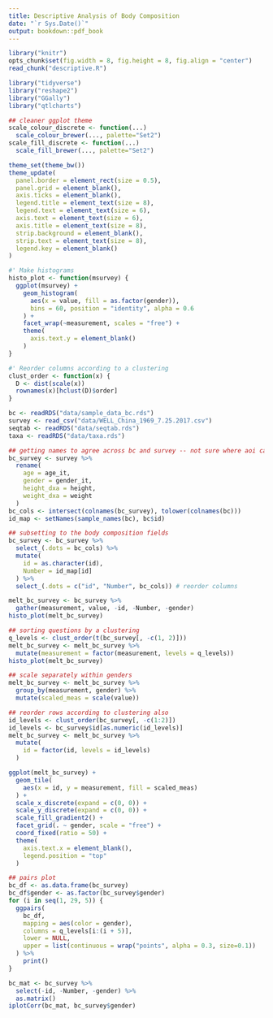 ```yaml
---
title: Descriptive Analysis of Body Composition
date: "`r Sys.Date()`"
output: bookdown::pdf_book
---
```


```r
library("knitr")
opts_chunk$set(fig.width = 8, fig.height = 8, fig.align = "center")
read_chunk("descriptive.R")
```

```r
library("tidyverse")
library("reshape2")
library("GGally")
library("qtlcharts")

## cleaner ggplot theme
scale_colour_discrete <- function(...)
  scale_colour_brewer(..., palette="Set2")
scale_fill_discrete <- function(...)
  scale_fill_brewer(..., palette="Set2")

theme_set(theme_bw())
theme_update(
  panel.border = element_rect(size = 0.5),
  panel.grid = element_blank(),
  axis.ticks = element_blank(),
  legend.title = element_text(size = 8),
  legend.text = element_text(size = 6),
  axis.text = element_text(size = 6),
  axis.title = element_text(size = 8),
  strip.background = element_blank(),
  strip.text = element_text(size = 8),
  legend.key = element_blank()
)
```

```r
#' Make histograms
histo_plot <- function(msurvey) {
  ggplot(msurvey) +
    geom_histogram(
      aes(x = value, fill = as.factor(gender)),
      bins = 60, position = "identity", alpha = 0.6
    ) +
    facet_wrap(~measurement, scales = "free") +
    theme(
      axis.text.y = element_blank()
    )
}

#' Reorder columns according to a clustering
clust_order <- function(x) {
  D <- dist(scale(x))
  rownames(x)[hclust(D)$order]
}
```

```r
bc <- readRDS("data/sample_data_bc.rds")
survey <- read_csv("data/WELL_China_1969_7.25.2017.csv")
seqtab <- readRDS("data/seqtab.rds")
taxa <- readRDS("data/taxa.rds")

## getting names to agree across bc and survey -- not sure where aoi came from
bc_survey <- survey %>%
  rename(
    age = age_it,
    gender = gender_it,
    height_dxa = height,
    weight_dxa = weight
  )
bc_cols <- intersect(colnames(bc_survey), tolower(colnames(bc)))
id_map <- setNames(sample_names(bc), bc$id)

## subsetting to the body composition fields
bc_survey <- bc_survey %>%
  select_(.dots = bc_cols) %>%
  mutate(
    id = as.character(id),
    Number = id_map[id]
  ) %>%
  select_(.dots = c("id", "Number", bc_cols)) # reorder columns
```

```r
melt_bc_survey <- bc_survey %>%
  gather(measurement, value, -id, -Number, -gender)
histo_plot(melt_bc_survey)

## sorting questions by a clustering
q_levels <- clust_order(t(bc_survey[, -c(1, 2)]))
melt_bc_survey <- melt_bc_survey %>%
  mutate(measurement = factor(measurement, levels = q_levels))
histo_plot(melt_bc_survey)
```

```r
## scale separately within genders
melt_bc_survey <- melt_bc_survey %>%
  group_by(measurement, gender) %>%
  mutate(scaled_meas = scale(value))

## reorder rows according to clustering also
id_levels <- clust_order(bc_survey[, -c(1:2)])
id_levels <- bc_survey$id[as.numeric(id_levels)]
melt_bc_survey <- melt_bc_survey %>%
  mutate(
    id = factor(id, levels = id_levels)
  )

ggplot(melt_bc_survey) +
  geom_tile(
    aes(x = id, y = measurement, fill = scaled_meas)
  ) +
  scale_x_discrete(expand = c(0, 0)) +
  scale_y_discrete(expand = c(0, 0)) +
  scale_fill_gradient2() +
  facet_grid(. ~ gender, scale = "free") +
  coord_fixed(ratio = 50) +
  theme(
    axis.text.x = element_blank(),
    legend.position = "top"
  )
```

```r
## pairs plot
bc_df <- as.data.frame(bc_survey)
bc_df$gender <- as.factor(bc_survey$gender)
for (i in seq(1, 29, 5)) {
  ggpairs(
    bc_df,
    mapping = aes(color = gender),
    columns = q_levels[i:(i + 5)],
    lower = NULL,
    upper = list(continuous = wrap("points", alpha = 0.3, size=0.1))
  ) %>%
    print()
}
```

```r
bc_mat <- bc_survey %>%
  select(-id, -Number, -gender) %>%
  as.matrix()
iplotCorr(bc_mat, bc_survey$gender)
```
